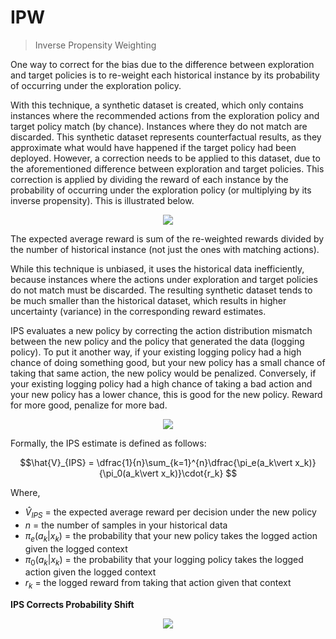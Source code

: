 # IPW

> Inverse Propensity Weighting

One way to correct for the bias due to the difference between exploration and target policies is to re-weight each historical instance by its probability of occurring under the exploration policy.

With this technique, a synthetic dataset is created, which only contains instances where the recommended actions from the exploration policy and target policy match (by chance). Instances where they do not match are discarded. This synthetic dataset represents counterfactual results, as they approximate what would have happened if the target policy had been deployed. However, a correction needs to be applied to this dataset, due to the aforementioned difference between exploration and target policies. This correction is applied by dividing the reward of each instance by the probability of occurring under the exploration policy (or multiplying by its inverse propensity). This is illustrated below.

<p><center><img src='https://github.com/recohut/ope-rec/raw/ded0ee7c461d3ddfaf0b136d19189f6eb89af26e/docs/_images/C674274_1.png'></center></p>

The expected average reward is sum of the re-weighted rewards divided by the number of historical instance (not just the ones with matching actions).

While this technique is unbiased, it uses the historical data inefficiently, because instances where the actions under exploration and target policies do not match must be discarded. The resulting synthetic dataset tends to be much smaller than the historical dataset, which results in higher uncertainty (variance) in the corresponding reward estimates.

IPS evaluates a new policy by correcting the action distribution mismatch between the new policy and the policy that generated the data (logging policy). To put it another way, if your existing logging policy had a high chance of doing something good, but your new policy has a small chance of taking that same action, the new policy would be penalized. Conversely, if your existing logging policy had a high chance of taking a bad action and your new policy has a lower chance, this is good for the new policy. Reward for more good, penalize for more bad.

<p><center><img src='https://github.com/recohut/ope-rec/raw/ded0ee7c461d3ddfaf0b136d19189f6eb89af26e/docs/_images/C674274_2.png'></center></p>

Formally, the IPS estimate is defined as follows:

$$\hat{V}_{IPS} = \dfrac{1}{n}\sum_{k=1}^{n}\dfrac{\pi_e(a_k\vert x_k)}{\pi_0(a_k\vert x_k)}\cdot{r_k}‎
$$

Where,

- $\hat{V}_{IPS}$ = the expected average reward per decision under the new policy
- $n$ = the number of samples in your historical data
- $\pi_e(a_k\vert x_k)$ = the probability that your new policy takes the logged action given the logged context
- $\pi_0(a_k\vert x_k)$ = the probability that your logging policy takes the logged action given the logged context
- $r_k$ = the logged reward from taking that action given that context

**IPS Corrects Probability Shift**

<p><center><img src='https://github.com/recohut/ope-rec/raw/ded0ee7c461d3ddfaf0b136d19189f6eb89af26e/docs/_images/C674274_3.png'></center></p>